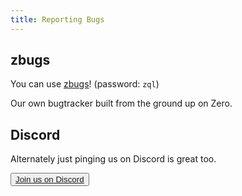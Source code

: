 ```yaml
---
title: Reporting Bugs
---
```


## zbugs

You can use [zbugs](https://bugs.rocicorp.dev/)! (password: `zql`)

Our own bugtracker built from the ground up on Zero.

<ImageLightbox src="/images/reporting-bugs/zbugs.png" alt="zbugs" />

## Discord

Alternately just pinging us on Discord is great too.

<Button variant="outline" size="default" asChild>
  <a href="https://zero.rocicorp.dev/discord">Join us on Discord</a>
</Button>
